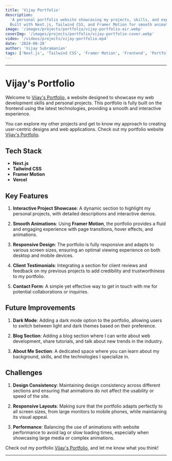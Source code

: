 ```yaml
---
title: 'Vijay Portfolio'
description:
  'A personal portfolio website showcasing my projects, skills, and expertise.
  Built with Next.js, Tailwind CSS, and Framer Motion for smooth animations.'
image: '/images/projects/portfolio/vijay-portfolio-air.webp'
coverImg: '/images/projects/portfolio/vijay-portfolio-cover.webp'
video: '/videos/projects/vijay-portfolio.mp4'
date: '2024-08-28'
author: 'Vijay Subramanian'
tags: ['Next.js', 'Tailwind CSS', 'Framer Motion', 'Frontend', 'Portfolio']
---
```


---

# Vijay's Portfolio

Welcome to [Vijay's Portfolio,](https://vijay-dev-portfolio.vercel.app/) a
website designed to showcase my web development skills and personal projects.
This portfolio is fully built on the frontend using the latest technologies,
providing a smooth and interactive experience.

You can explore my other projects and get to know my approach to creating
user-centric designs and web applications. Check out my portfolio website
[Vijay's Portfolio](https://vijay-dev-portfolio.vercel.app/).

## Tech Stack

- **Next.js**
- **Tailwind CSS**
- **Framer Motion**
- **Vercel**

## Key Features

1. **Interactive Project Showcase**: A dynamic section to highlight my personal
   projects, with detailed descriptions and interactive demos.

2. **Smooth Animations**: Using **Framer Motion**, the portfolio provides a
   fluid and engaging experience with page transitions, hover effects, and
   animations.

3. **Responsive Design**: The portfolio is fully responsive and adapts to
   various screen sizes, ensuring an optimal viewing experience on both desktop
   and mobile devices.

4. **Client Testimonials**: Integrating a section for client reviews and
   feedback on my previous projects to add credibility and trustworthiness to my
   portfolio.

5. **Contact Form**: A simple yet effective way to get in touch with me for
   potential collaborations or inquiries.

## Future Improvements

1. **Dark Mode**: Adding a dark mode option to the portfolio, allowing users to
   switch between light and dark themes based on their preference.

2. **Blog Section**: Adding a blog section where I can write about web
   development, share tutorials, and talk about new trends in the industry.

3. **About Me Section**: A dedicated space where you can learn about my
   background, skills, and the technologies I specialize in.

## Challenges

1. **Design Consistency**: Maintaining design consistency across different
   sections and ensuring that animations do not affect the usability or speed of
   the site.

2. **Responsive Layouts**: Making sure that the portfolio adapts perfectly to
   all screen sizes, from large monitors to mobile phones, while maintaining its
   visual appeal.

3. **Performance**: Balancing the use of animations with website performance to
   avoid lag or slow loading times, especially when showcasing large media or
   complex animations.

Check out my portfolio
[Vijay's Portfolio](https://vijay-dev-portfolio.vercel.app/), and let me know
what you think!

---
